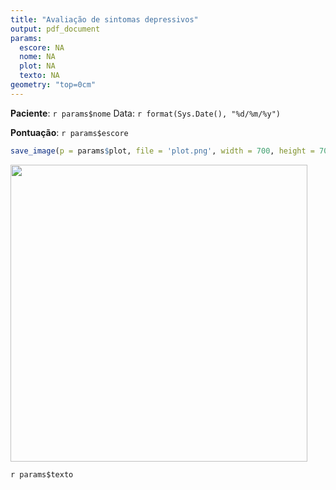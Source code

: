 ```yaml
---
title: "Avaliação de sintomas depressivos"
output: pdf_document
params:
  escore: NA
  nome: NA
  plot: NA
  texto: NA
geometry: "top=0cm"
---
```


**Paciente**: `r params$nome` \hfill Data: `r format(Sys.Date(), "%d/%m/%y")`

**Pontuação**: `r params$escore`

```r
save_image(p = params$plot, file = 'plot.png', width = 700, height = 700, scale = 2)
```

![](plot.png){width=475px}

`r params$texto`

